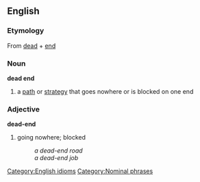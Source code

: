 ==English==
===Etymology===
From [[dead]] + [[end]]
===Noun===
'''dead end'''
#{{idiom}} a [[path]] or [[strategy]] that goes nowhere or is blocked on one end
 
===Adjective===
'''dead-end'''
# going nowhere; blocked
#:''a dead-end road''
#:''a dead-end job''
[[Category:English idioms]]
[[Category:Nominal phrases]]